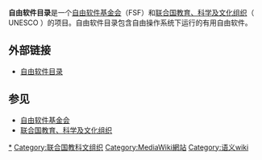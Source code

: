 '''自由软件目录'''是一个[[自由软件基金会|自由软件基金会]]（FSF）和[[联合国教育、科学及文化组织|联合国教育、科学及文化组织]]（ UNESCO ）的项目。自由软件目录包含自由操作系统下运行的有用自由软件。

== 外部链接 ==
* [http://directory.fsf.org 自由软件目录]

== 参见 ==
* [[自由软件基金会|自由软件基金会]]
* [[联合国教育、科学及文化组织|联合国教育、科学及文化组织]]

{{自由软件基金会}}
{{Software-stub}}

[[Category:自由軟體基金會|*]]
[[Category:联合国教科文组织|Category:联合国教科文组织]]
[[Category:MediaWiki網站|Category:MediaWiki網站]]
[[Category:语义wiki|Category:语义wiki]]